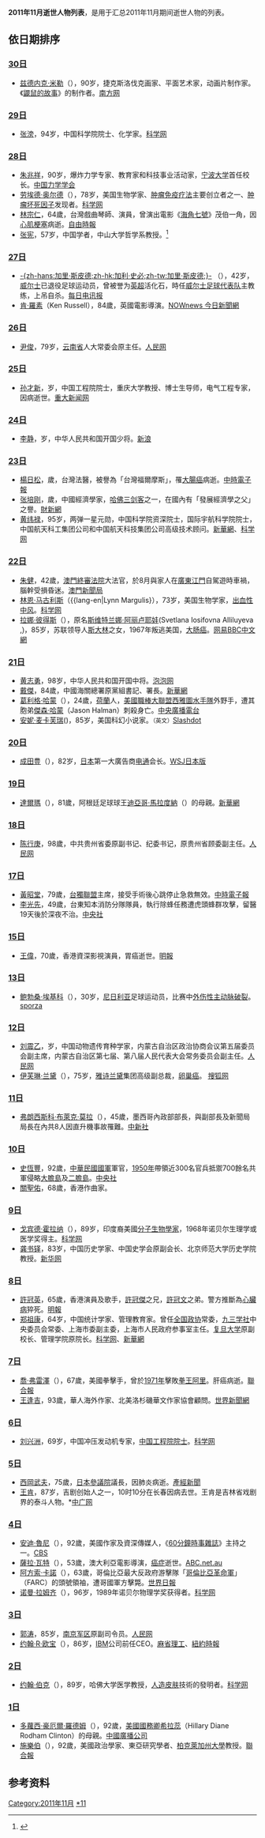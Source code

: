 <center>{{Quotation|{{MonthTOC|2011年|逝世人物列表}}}}</center>
{{TOCright}}

'''2011年11月逝世人物列表'''，是用于汇总2011年11月期间逝世人物的列表。

==依日期排序==
=== [[11月30日|30日]] ===
*[[兹德内克·米勒|兹德内克·米勒]]（{{lang-cs|Zdeněk Miler}}），90岁，捷克斯洛伐克画家、平面艺术家，动画片制作家。《[[鼹鼠的故事|鼹鼠的故事]]》的制作者。[https://web.archive.org/web/20160305020015/http://ent.southcn.com/8/2011-12/02/content_34237643.htm 南方网]

=== [[11月29日|29日]] ===
*[[张滂_(化学家)|张滂]]，94岁，中国科学院院士、化学家。[http://news.sciencenet.cn/htmlnews/2011/12/256352.shtm 科学网]{{Wayback|url=http://news.sciencenet.cn/htmlnews/2011/12/256352.shtm |date=20150924192716 }}

=== [[11月28日|28日]] ===
*[[朱兆祥_(力学家)|朱兆祥]]，90岁，爆炸力学专家、教育家和科技事业活动家，[[宁波大学|宁波大学]]首任校长。[https://web.archive.org/web/20120426021047/http://www.cstam.org.cn/templates/lxxh_1/index.aspx?nodeid=104&page=ContentPage&contentid=170424 中国力学学会]
*[[劳埃德·奥尔德|劳埃德·奥尔德]]（{{lang-en|Lloyd Old}}），78岁，美国生物学家、[[肿瘤免疫疗法|肿瘤免疫疗法]]主要创立者之一、[[肿瘤坏死因子|肿瘤坏死因子]]发现者。[http://news.sciencenet.cn/htmlnews/2011/12/256567.shtm 科学网]{{Wayback|url=http://news.sciencenet.cn/htmlnews/2011/12/256567.shtm |date=20200927030110 }}
*[[林宗仁|林宗仁]]，64歲，台灣戲曲琴師、演員，曾演出電影《[[海角七號|海角七號]]》茂伯一角，因[[心肌梗塞|心肌梗塞]]病逝。[https://web.archive.org/web/20111205112151/http://iservice.libertytimes.com.tw/liveNews/news.php?no=573300&type=%E5%BD%B1%E5%8A%87 自由時報]
*[[张宪|张宪]]，57岁，中国学者，中山大学哲学系教授。<ref>{{Cite web|url=http://epaper.southcn.com/nfdaily/html/2011-12/01/content_7032126.htm|title=哲学教授张宪因病去世·南方日报数字报·南方报网|accessdate=2018-11-23|work=epaper.southcn.com|archive-url=https://web.archive.org/web/20181123154721/http://epaper.southcn.com/nfdaily/html/2011-12/01/content_7032126.htm|archive-date=2018-11-23|dead-url=no}}</ref>

=== [[11月27日|27日]] ===
*[[加里·斯皮德|-{zh-hans:加里·斯皮德;zh-hk:加利·史必;zh-tw:加里·斯皮德;}-]] （{{lang-en|Gary Speed}}），42岁，[[威尔士|威尔士]]已退役足球运动员，曾被誉为[[英超|英超]]活化石，時任[[威尔士足球代表队|威尔士足球代表队]]主教练，上吊自杀。[http://www.telegraph.co.uk/news/8918628/Wales-boss-Gary-Speed-found-dead.html 每日电讯报]{{Wayback|url=http://www.telegraph.co.uk/news/8918628/Wales-boss-Gary-Speed-found-dead.html |date=20190822065329 }}
*[[肯·羅素|肯·羅素]]（Ken Russell），84歲，英國電影導演。[http://www.nownews.com/2011/11/29/327-2761885.htm NOWnews 今日新聞網]

=== [[11月26日|26日]] ===
*[[尹俊|尹俊]]，79岁，[[云南省|云南省]]人大常委会原主任。[https://web.archive.org/web/20160304061021/http://tv.people.com.cn/GB/150716/152572/152582/16405914.html 人民网]

=== [[11月25日|25日]] ===
*[[孙才新|孙才新]]，{{age|1944|12|13|2011|11|25}}岁，中国工程院院士，重庆大学教授、博士生导师，电气工程专家，因病逝世。[https://web.archive.org/web/20120318184350/http://news.cqu.edu.cn/news/article/article_39976.html 重大新闻网]

=== [[11月24日|24日]] ===
*[[李静_(少将)|李静]]，{{age|1918|10|1|2011|11|24}}岁，中华人民共和国开国少将。[http://blog.sina.com.cn/u/1793168731 新浪]{{Wayback|url=http://blog.sina.com.cn/u/1793168731 |date=20160304110343 }}

=== [[11月23日|23日]] ===
*[[楊日松|楊日松]]，{{age|1927|1|1|2011|11|23}}歲，台灣法醫，被譽為「台灣福爾摩斯」，罹[[大腸癌|大腸癌]]病逝。[https://web.archive.org/web/20111126015701/http://news.chinatimes.com/politics/130502/112011112300928.html 中時電子報]
*[[张培刚|张培刚]]，{{age|1913|1|1|2011|11|23}}歲，中國經濟學家，[[哈佛三剑客|哈佛三剑客]]之一，在國內有「發展經濟學之父」之譽。[http://economy.caixin.cn/2011-11-23/100330755.html 財新網]{{Wayback|url=http://economy.caixin.cn/2011-11-23/100330755.html |date=20111227151631 }}
*[[黄纬禄|黄纬禄]]，95岁，两弹一星元勋，中国科学院资深院士，国际宇航科学院院士，中国航天科工集团公司和中国航天科技集团公司高级技术顾问。[http://news.xinhuanet.com/politics/2011-11/29/c_111203725.htm 新華網]{{Wayback|url=http://news.xinhuanet.com/politics/2011-11/29/c_111203725.htm |date=20111208231745 }}、[http://news.sciencenet.cn/htmlnews/2011/11/256191.shtm 科学网]{{Wayback|url=http://news.sciencenet.cn/htmlnews/2011/11/256191.shtm |date=20160420040212 }}

=== [[11月22日|22日]] ===
*[[朱健_(1969年)|朱健]]，42歲，[[澳門終審法院|澳門終審法院]]大法官，於8月與家人在[[廣東|廣東]][[江門|江門]]自駕遊時車禍，腦幹受損昏迷。[http://www.gcs.gov.mo/showNews.php?DataUcn=57654 澳門新聞局]{{Wayback|url=http://www.gcs.gov.mo/showNews.php?DataUcn=57654 |date=20160304115342 }}
*[[林恩·马古利斯|林恩·马古利斯]]（{{lang-en|Lynn Margulis}），73岁，美国生物学家，[[中风|出血性中风]]。[http://news.sciencenet.cn/htmlnews/2011/11/255940.shtm 科学网]{{Wayback|url=http://news.sciencenet.cn/htmlnews/2011/11/255940.shtm |date=20200814122404 }}
*[[拉娜·彼得斯|拉娜·彼得斯]]（{{lang-en|Lana Peters}}），原名[[斯维特兰娜·阿丽卢耶娃|斯维特兰娜·阿丽卢耶娃]](Svetlana Iosifovna Alliluyeva ,<font face="arial">{{lang-ru|Светлана Иосифовна Аллилуева}})</font>，85岁，苏联领导人[[斯大林|斯大林]]之女，1967年叛逃美国，[[大肠癌|大肠癌]]。[https://web.archive.org/web/20111201171442/http://news.163.com/11/1129/09/7K143M4600014JB6.html 网易][http://www.bbc.co.uk/zhongwen/trad/world/2011/11/111129_stalin_daughter.shtml BBC中文網]{{Wayback|url=http://www.bbc.co.uk/zhongwen/trad/world/2011/11/111129_stalin_daughter.shtml |date=20190822065336 }}

=== [[11月21日|21日]] ===
*[[黄志勇|黄志勇]]，98岁，中华人民共和国开国中将。[https://archive.is/20130428000210/http://www.sopopo.com/news/gamenews/7152.html 泡泡网]
*[[戴傑|戴傑]]，84歲，中國海關總署原黨組書記、署長。[http://news.xinhuanet.com/2011-11/30/c_111206165.htm 新華網]{{Wayback|url=http://news.xinhuanet.com/2011-11/30/c_111206165.htm |date=20161113174317 }}
*[[葛利格·哈蒙|葛利格·哈蒙]]（{{lang-nl|Greg Halman}}），24歲，[[荷蘭|荷蘭]]人，[[美國職棒大聯盟|美國職棒大聯盟]][[西雅圖水手隊|西雅圖水手隊]]外野手，遭其胞弟[[傑森·哈蒙|傑森·哈蒙]]（Jason Halman）刺殺身亡。[https://web.archive.org/web/20131027104701/http://news.rti.org.tw/index_newsContent.aspx?nid=328626&id=2&id2=2 中央廣播電台]
*[[安妮·麦卡芙瑞|安妮·麦卡芙瑞]]({{lang-en|Anne McCaffrey}})，85岁，美国科幻小说家。<small>（英文）</small>[http://news.slashdot.org/story/11/11/23/0359219/anne-mccaffrey-passes-away-at-85 Slashdot]{{Wayback|url=http://news.slashdot.org/story/11/11/23/0359219/anne-mccaffrey-passes-away-at-85 |date=20181107185556 }}

=== [[11月20日|20日]] ===
*[[成田豊|成田豊]]（{{lang-ja|成田 豊}}），82岁，[[日本|日本]]第一大廣告商[[电通|电通]]会长。[https://web.archive.org/web/20111123210326/http://jp.wsj.com/Japan/Economy/node_347487 WSJ日本版]

=== [[11月19日|19日]] ===
*[[達爾瑪|達爾瑪]]（{{lang-es|Dalma Salvadore Franco}}），81歲，阿根廷足球球王[[马拉多纳|迪亞哥·馬拉度納]]（{{lang|es|Diego Armando Maradona}}）的母親。[http://news.xinhuanet.com/sports/2011-11/20/c_122308010.htm 新華網]

=== [[11月18日|18日]] ===
*[[陈行庚|陈行庚]]，98歲，中共贵州省委原副书记、纪委书记，原贵州省顾委副主任。[http://cpc.people.com.cn/GB/64093/87393/16314927.html 人民网]{{Wayback|url=http://cpc.people.com.cn/GB/64093/87393/16314927.html |date=20160304065645 }}

=== [[11月17日|17日]] ===
*[[黃昭堂|黃昭堂]]，79歲，[[台獨聯盟|台獨聯盟]]主席，接受手術後心跳停止急救無效。[https://web.archive.org/web/20111119202047/http://news.chinatimes.com/realtime/110101/112011111700947.html 中時電子報]
*[[李光先|李光先]]，49歲，台東知本消防分隊隊員，執行除蜂任務遭虎頭蜂群攻擊，留醫19天後於深夜不治。[https://web.archive.org/web/20160304121449/http://www2.cna.com.tw/ShowNews/Detail.aspx?pNewsID=201111180328 中央社]

=== [[11月15日|15日]] ===
*[[王偉_(香港)|王偉]]，70歲，香港資深影視演員，胃癌逝世。[http://ol.mingpao.com/cfm/star5.cfm?File=20111208/saa01/meb1.txt 明報]{{Wayback|url=http://ol.mingpao.com/cfm/star5.cfm?File=20111208%2Fsaa01%2Fmeb1.txt |date=20160304133700 }}

=== [[11月13日|13日]] ===
*[[鲍勃桑·埃基科|鲍勃桑·埃基科]]（{{lang-en|Bobsam Elejiko}}），30岁，[[尼日利亚|尼日利亚]]足球运动员，比赛中[[外伤性主动脉破裂|外伤性主动脉破裂]]。 [http://www.sporza.be/cm/sporza/voetbal/lagere_klassen/111113_Elejiko_overleden sporza]{{Wayback|url=http://www.sporza.be/cm/sporza/voetbal/lagere_klassen/111113_Elejiko_overleden |date=20111216175112 }}

=== [[11月12日|12日]] ===
*[[刘震乙|刘震乙]]，{{age|1921|10|6|2011|11|12}}岁，中国动物遗传育种学家，内蒙古自治区政治协商会议第五届委员会副主席，内蒙古自治区第七届、第八届人民代表大会常务委员会副主任。[http://cpc.people.com.cn/GB/64093/87393/16557736.html 人民网]{{Wayback|url=http://cpc.people.com.cn/GB/64093/87393/16557736.html |date=20160304091103 }}
*[[伊芙琳·兰黛|伊芙琳·兰黛]]（{{lang-en|Evelyn Lauder}}），75岁，[[雅诗兰黛公司|雅诗兰黛]]集团高级副总裁，[[卵巢癌|卵巢癌]]。 [https://web.archive.org/web/20111116002532/http://women.sohu.com/20111114/n325534724.shtml 搜狐网]

=== [[11月11日|11日]] ===
*[[弗朗西斯科·布萊克·莫拉|弗朗西斯科·布萊克·莫拉]]（{{lang-en|Francisco Blake Mora}}），45歲，墨西哥內政部部長，與副部長及新聞局局長在內共8人因直升機事故罹難。[http://www.chinanews.com/gj/2011/11-12/3455590.shtml 中新社]{{Wayback|url=http://www.chinanews.com/gj/2011/11-12/3455590.shtml |date=20181107145406 }}

=== [[11月10日|10日]] ===
*[[史恆豐|史恆豐]]，92歲，[[中華民國國軍|中華民國國軍]]軍官，[[1950年|1950年]]帶領近300名官兵抵禦700餘名共軍侵略[[大膽島|大膽島]]及[[二膽島|二膽島]]。[https://web.archive.org/web/20160304195807/http://www2.cna.com.tw/ShowNews/Detail.aspx?pNewsID=201111270224 中央社]
*[[關聖佑|關聖佑]]，68歲，香港作曲家。

=== [[11月9日|9日]] ===
*[[戈宾德·霍拉纳|戈宾德·霍拉纳]]（{{lang-en|Har Gobind Khorana}}），89岁，印度裔美國[[分子生物學|分子生物學家]]，1968年诺贝尔生理学或医学奖得主。[http://news.sciencenet.cn/htmlnews/2011/11/255374.shtm 科学网]{{Wayback|url=http://news.sciencenet.cn/htmlnews/2011/11/255374.shtm |date=20111116154933 }}
*[[龚书铎|龚书铎]]，83岁，中国历史学家、中国史学会原副会长、北京师范大学历史学院教授。[http://news.xinhuanet.com/edu/2011-11/11/c_122264469.htm 新华网]{{Wayback|url=http://news.xinhuanet.com/edu/2011-11/11/c_122264469.htm |date=20111220065135 }}

=== [[11月8日|8日]] ===
*[[許冠英|許冠英]]，65歲，香港演員及歌手，[[許冠傑|許冠傑]]之兄，[[許冠文|許冠文]]之弟。警方推斷為[[心臟病|心臟病]]猝死。[https://web.archive.org/web/20111113080511/http://hk.news.yahoo.com/%E7%AC%91%E6%98%9F%E8%A8%B1%E5%86%A0%E8%8B%B1%E5%AE%B6%E4%B8%AD%E7%8C%9D%E6%AD%BB-211352511.html 明報]
*[[郑祖康|郑祖康]]，64岁，中国统计学家、管理教育家。曾任[[全国政协|全国政协]]常委，[[九三学社|九三学社]]中央委员会常委、上海市委副主委，上海市人民政府参事室主任。[[复旦大学|复旦大学]]原副校长、管理学院原院长。[http://news.sciencenet.cn/htmlnews/2011/11/255163.shtm 科学网]{{Wayback|url=http://news.sciencenet.cn/htmlnews/2011/11/255163.shtm |date=20170823201421 }}、[http://news.xinhuanet.com/society/2011-11/09/c_111155575.htm 新華網]{{Wayback|url=http://news.xinhuanet.com/society/2011-11/09/c_111155575.htm |date=20111114093704 }}

=== [[11月7日|7日]] ===
*[[喬·弗雷澤|喬·弗雷澤]]（{{lang-en|Joe Frazier}}），67歲，美國拳擊手，曾於[[1971年|1971年]]擊敗[[拳王阿里|拳王阿里]]。肝癌病逝。[https://web.archive.org/web/20111112092224/http://udn.com/NEWS/SPORTS/SPO6/6705985.shtml 聯合報]
*[[王逢吉|王逢吉]]，93歲，華人海外作家、北美洛杉磯華文作家協會顧問。[https://archive.is/20130428154856/http://www.worldjournal.com/view/full_lit/16575618/article-%E6%B5%B7%E5%A4%96%E4%BD%9C%E5%AE%B6%E7%8E%8B%E9%80%A2%E5%90%89%E6%95%99%E6%8E%88%E9%80%9D%E4%B8%96 世界新聞網]

=== [[11月6日|6日]] ===
*[[刘兴洲|刘兴洲]]，69岁，中国冲压发动机专家，[[中国工程院院士|中国工程院院士]]。[http://news.sciencenet.cn/htmlnews/2011/11/255249.shtm 科学网]{{Wayback|url=http://news.sciencenet.cn/htmlnews/2011/11/255249.shtm |date=20200814061637 }}

=== [[11月5日|5日]] ===
*[[西岡武夫|西岡武夫]]，75歲，[[日本參議院|日本參議院]]議長，因肺炎病逝。[https://web.archive.org/web/20111210124709/http://sankei.jp.msn.com/politics/news/111105/plc11110507550002-n1.htm 產經新聞]
*[[王肯|王肯]]，87岁，吉剧创始人之一，10时10分在长春因病去世。王肯是吉林省戏剧界的泰斗人物。*[http://www.cnr.cn/newscenter/gnxw/201111/t20111108_508747283.shtml 中广网]{{Wayback|url=http://www.cnr.cn/newscenter/gnxw/201111/t20111108_508747283.shtml |date=20120819011118 }}

=== [[11月4日|4日]] ===
*[[安迪·魯尼|安迪·魯尼]]（{{lang-en|Andy Rooney}}），92歲，美國作家及資深傳媒人，《[[60分鐘時事雜誌|60分鐘時事雜誌]]》主持之一。[http://www.cbsnews.com/8301-18560_162-57319150/andy-rooney-dead-at-92/ CBS]{{Wayback|url=http://www.cbsnews.com/8301-18560_162-57319150/andy-rooney-dead-at-92/ |date=20131009153515 }}
*[[薩拉·瓦特|薩拉·瓦特]]（{{lang-en|Sarah Watt}}），53歲，澳大利亞電影導演，[[癌症|癌症]]逝世。[http://www.abc.net.au/news/2011-11-05/sarah-watt-dies-aged-53/3637600/?site=sydney ABC.net.au]{{Wayback|url=http://www.abc.net.au/news/2011-11-05/sarah-watt-dies-aged-53/3637600/?site=sydney |date=20161204163114 }}
*[[阿方索·卡諾|阿方索·卡諾]]（{{lang-es|Alfonso Cano}}），63歲，哥倫比亞最大反政府游擊隊「[[哥倫比亞革命軍|哥倫比亞革命軍]]」（FARC）的頭號領袖，遭哥國軍方擊斃。[https://web.archive.org/web/20111109000703/http://udn.com/NEWS/WORLD/WOR3/6700027.shtml 世界日報]
*[[诺曼·拉姆齐|诺曼·拉姆齐]]（{{lang-en|Norman F. Ramsey}}），96岁，1989年诺贝尔物理学奖获得者。[http://news.sciencenet.cn/htmlnews/2011/11/255938.shtm 科学网]{{Wayback|url=http://news.sciencenet.cn/htmlnews/2011/11/255938.shtm |date=20200806135301 }}

=== [[11月3日|3日]] ===
*[[郭涛_(中将)|郭涛]]，85岁，[[南京军区|南京军区]]原副司令员。[https://web.archive.org/web/20120614190020/http://cpc.people.com.cn/GB/64093/87393/16229829.html 人民网]
*[[约翰·R·欧宝|约翰·R·欧宝]]（{{lang-en|John Roberts Opel}}），86岁，[[IBM|IBM]]公司前任CEO。[http://www.mittrchinese.com/single.php?p=151556 麻省理工]{{dead link|date=十一月 2017 |bot=InternetArchiveBot }}、[http://www.nytimes.com/2011/11/05/business/john-r-opel-who-made-ibm-a-colossus-dies-at-86.html 紐約時報]{{Wayback|url=http://www.nytimes.com/2011/11/05/business/john-r-opel-who-made-ibm-a-colossus-dies-at-86.html |date=20201112034944 }}

=== [[11月2日|2日]] ===
*[[约翰·伯克|约翰·伯克]]（{{lang-en|John F. Burke}}），89岁，哈佛大学医学教授，[[人造皮肤|人造皮肤]]技術的發明者。[http://news.sciencenet.cn/htmlnews/2011/11/255023.shtm 科学网]{{Wayback|url=http://news.sciencenet.cn/htmlnews/2011/11/255023.shtm |date=20201019154833 }}

=== [[11月1日|1日]] ===
*[[多蘿西·豪厄爾·羅德姆|多蘿西·豪厄爾·羅德姆]]（{{lang-en|Dorothy Howell Rodham}}），92歲，[[美國國務卿|美國國務卿]][[希拉里·罗德姆·克林顿|希拉蕊]]（Hillary Diane Rodham Clinton）的母親。[http://news.chinatimes.com/world/130504/132011110201357.html 中國廣播公司]{{dead link|date=十一月 2017 |bot=InternetArchiveBot }}
*[[施樂伯|施樂伯]]（{{lang-en|Robert A. Scalapino}}），92歲，美國政治學家、東亞研究學者、[[柏克萊加州大學|柏克萊加州大學]]教授。[https://web.archive.org/web/20111109212420/http://udn.com/NEWS/WORLD/WOR6/6701096.shtml 聯合報]

== 参考资料 ==
{{reflist}}

{{各年各月份逝世人物}}

[[Category:2011年11月|Category:2011年11月]]
[[Category:2011年逝世|*11]]